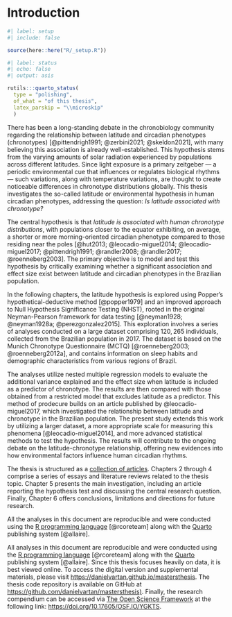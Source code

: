 <!-- %:::% index begin %:::% -->
# Introduction

```r
#| label: setup
#| include: false

source(here::here("R/_setup.R"))
```

```r
#| label: status
#| echo: false
#| output: asis

rutils:::quarto_status(
  type = "polishing",
  of_what = "of this thesis",
  latex_parskip = "\\microskip"
  )
```

<!-- %:::% index pdf begin %:::% -->
There has been a long-standing debate in the chronobiology community regarding the relationship between latitude and circadian phenotypes (chronotypes) [@pittendrigh1991; @zerbini2021; @skeldon2021], with many believing this association is already well-established. This hypothesis stems from the varying amounts of solar radiation experienced by populations across different latitudes. Since light exposure is a primary zeitgeber — a periodic environmental cue that influences or regulates biological rhythms — such variations, along with temperature variations, are thought to create noticeable differences in chronotype distributions globally. This thesis investigates the so-called latitude or environmental hypothesis in human circadian phenotypes, addressing the question: *Is latitude associated with chronotype?*

The central hypothesis is that *latitude is associated with human chronotype distributions*, with populations closer to the equator exhibiting, on average, a shorter or more morning-oriented circadian phenotype compared to those residing near the poles [@hut2013; @leocadio-miguel2014; @leocadio-miguel2017; @pittendrigh1991; @randler2008; @randler2017; @roenneberg2003]. The primary objective is to model and test this hypothesis by critically examining whether a significant association and effect size exist between latitude and circadian phenotypes in the Brazilian population.

In the following chapters, the latitude hypothesis is explored using Popper's hypothetical-deductive method [@popper1979] and an improved approach to Null Hypothesis Significance Testing (NHST), rooted in the original Neyman-Pearson framework for data testing [@neyman1928; @neyman1928a; @perezgonzalez2015]. This exploration involves a series of analyses conducted on a large dataset comprising $120,265$ individuals, collected from the Brazilian population in 2017. The dataset is based on the Munich Chronotype Questionnaire (MCTQ) [@roenneberg2003; @roenneberg2012a], and contains information on sleep habits and demographic characteristics from various regions of Brazil.

The analyses utilize nested multiple regression models to evaluate the additional variance explained and the effect size when latitude is included as a predictor of chronotype. The results are then compared with those obtained from a restricted model that excludes latitude as a predictor. This method of prodecure builds on an article published by @leocadio-miguel2017, which investigated the relationship between latitude and chronotype in the Brazilian population. The present study extends this work by utilizing a larger dataset, a more appropriate scale for measuring this phenomena [@leocadio-miguel2014], and more advanced statistical methods to test the hypothesis. The results will contribute to the ongoing debate on the latitude-chronotype relationship, offering new evidences into how environmental factors influence human circadian rhythms.

The thesis is structured as a [collection of articles ](https://en.wikipedia.org/wiki/Collection_of_articles). Chapters 2 through 4 comprise a series of essays and literature reviews related to the thesis topic. Chapter 5 presents the main investigation, including an article reporting the hypothesis test and discussing the central research question. Finally, Chapter 6 offers conclusions, limitations and directions for future research.

::: {.content-visible when-format="html"}
All the analyses in this document are reproducible and were conducted using the [R programming language](https://www.r-project.org/) [@rcoreteam] along with the [Quarto](https://quarto.org/) publishing system [@allaire].
:::

::: {.content-visible when-format="pdf"}
All analyses in this document are reproducible and were conducted using the [R programming language](https://www.r-project.org/) [@rcoreteam] along with the [Quarto](https://quarto.org/) publishing system [@allaire]. Since this thesis focuses heavily on data, it is best viewed online. To access the digital version and supplemental materials, please visit  [https://danielvartan.github.io/mastersthesis](https://danielvartan.github.io/mastersthesis/). The thesis code repository is available on GitHub at [https://github.com/danielvartan/mastersthesis)](https://github.com/danielvartan/mastersthesis). Finally, the research compendium can be accessed via [The Open Science Framework](https://osf.io/) at the following link:  [https://doi.org/10.17605/OSF.IO/YGKTS](https://doi.org/10.17605/OSF.IO/YGKTS).
:::
<!-- %:::% index end %:::% -->
